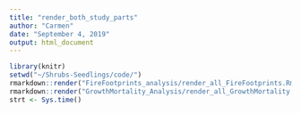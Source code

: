 ```yaml
---
title: "render_both_study_parts"
author: "Carmen"
date: "September 4, 2019"
output: html_document
---
```


```r
library(knitr)
setwd("~/Shrubs-Seedlings/code/")
rmarkdown::render("FireFootprints_analysis/render_all_FireFootprints.Rmd", "html_document", quiet = T)
rmarkdown::render("GrowthMortality_Analysis/render_all_GrowthMortality.Rmd", "html_document", quiet = T)
strt <- Sys.time()
```
